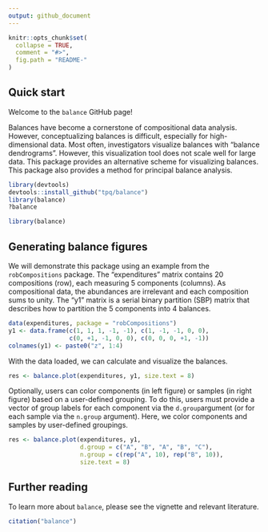 ```yaml
---
output: github_document
---
```


<!-- README.md is generated from README.Rmd. Please edit that file -->

```r
knitr::opts_chunk$set(
  collapse = TRUE,
  comment = "#>",
  fig.path = "README-"
)
```

## Quick start

Welcome to the `balance` GitHub page!

Balances have become a cornerstone of compositional data analysis. However, conceptualizing balances is difficult, especially for high-dimensional data. Most often, investigators visualize balances with "balance dendrograms". However, this visualization tool does not scale well for large data. This package provides an alternative scheme for visualizing balances. This package also provides a method for principal balance analysis.

```r
library(devtools)
devtools::install_github("tpq/balance")
library(balance)
?balance
```

```r
library(balance)
```

## Generating balance figures

We will demonstrate this package using an example from the `robCompositions` package. The "expenditures" matrix contains 20 compositions (row), each measuring 5 components (columns). As compositional data, the abundances are irrelevant and each composition sums to unity. The "y1" matrix is a serial binary partition (SBP) matrix that describes how to partition the 5 components into 4 balances.

```r
data(expenditures, package = "robCompositions")
y1 <- data.frame(c(1, 1, 1, -1, -1), c(1, -1, -1, 0, 0),
                 c(0, +1, -1, 0, 0), c(0, 0, 0, +1, -1))
colnames(y1) <- paste0("z", 1:4)
```

With the data loaded, we can calculate and visualize the balances.

```r
res <- balance.plot(expenditures, y1, size.text = 8)
```

Optionally, users can color components (in left figure) or samples (in right figure) based on a user-defined grouping. To do this, users must provide a vector of group labels for each component via the `d.group`argument (or for each sample via the `n.group` argument). Here, we color components and samples by user-defined groupings.

```r
res <- balance.plot(expenditures, y1,
                    d.group = c("A", "B", "A", "B", "C"),
                    n.group = c(rep("A", 10), rep("B", 10)),
                    size.text = 8)
```

## Further reading

To learn more about `balance`, please see the vignette and relevant literature.

```r
citation("balance")
```
